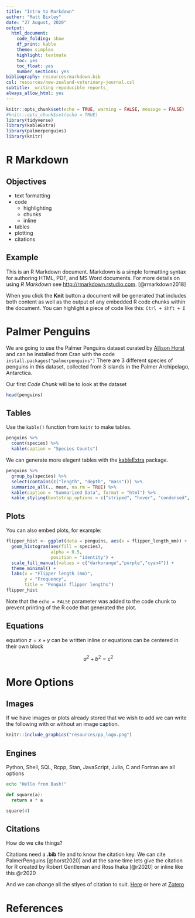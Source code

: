 ```yaml
---
title: "Intro to Markdown"
author: "Matt Bixley"
date: "27 August, 2020"
output:
  html_document:
    code_folding: show
    df_print: kable
    theme: simplex
    highlight: textmate
    toc: yes
    toc_float: yes
    number_sections: yes
bibliography: resources/markdown.bib
csl: resources/new-zealand-veterinary-journal.csl
subtitle: _writing repoducible reports_
always_allow_html: yes
---
```


```r
knitr::opts_chunk$set(echo = TRUE, warning = FALSE, message = FALSE)
#knitr::opts_chunk$set(echo = TRUE)
library(tidyverse)
library(kableExtra)
library(palmerpenguins)
library(knitr)
```

# R Markdown

## Objectives

- text formatting
- code
  * highlighting
  * chunks
  * inline
- tables
- plotting
- citations

## Example

This is an R Markdown document. Markdown is a simple formatting syntax for authoring HTML, PDF, and MS Word documents. For more details on using _R Markdown_ see <http://rmarkdown.rstudio.com>. [@rmarkdown2018]

When you click the **Knit** button a document will be generated that includes both content as well as the output of any embedded R code chunks within the document. You can highlight a piece of code like this: `Ctrl + Shft + I` 

# Palmer Penguins

We are going to use the Palmer Penguins dataset curated by [Allison Horst](https://github.com/allisonhorst/palmerpenguins) and can be installed from Cran with the code `install.packages("palmerpenguins")` There are 3 different species of penguins in this dataset, collected from 3 islands in the Palmer Archipelago, Antarctica.

Our first *Code Chunk* will be to look at the dataset 

```r
head(penguins)
```

## Tables  

Use the `kable()` function from `knitr` to make tables.
```r
penguins %>% 
  count(species) %>% 
  kable(caption = "Species Counts")
```
We can generate more elegent tables with the [kableExtra](https://haozhu233.github.io/kableExtra/awesome_table_in_html.html#overview) package.
```r
penguins %>% 
  group_by(species) %>% 
  select(contains(c("length", "depth", "mass"))) %>% 
  summarize_all(., mean, na.rm = TRUE) %>%
  kable(caption = "Summarized Data", format = "html") %>% 
  kable_styling(bootstrap_options = c("striped", "hover", "condensed", "responsive"), full_width = F, position = "left")
```


## Plots

You can also embed plots, for example:

```r
flipper_hist <- ggplot(data = penguins, aes(x = flipper_length_mm)) +
  geom_histogram(aes(fill = species), 
                 alpha = 0.5, 
                 position = "identity") +
  scale_fill_manual(values = c("darkorange","purple","cyan4")) +
  theme_minimal() +
  labs(x = "Flipper length (mm)",
       y = "Frequency",
       title = "Penguin flipper lengths")
flipper_hist
```

Note that the `echo = FALSE` parameter was added to the code chunk to prevent printing of the R code that generated the plot.

## Equations  

equation $z = x + y$ can be written inline or equations can be centered in their own block

$$a^2 + b^2 = c^2$$

# More Options

## Images  

If we have images or plots already stored that we wish to add we can write the following with or without an image caption.

```r
knitr::include_graphics("resources/pp_logo.png")
```

## Engines

Python, Shell, SQL, Rcpp, Stan, JavaScript, Julia, C and Fortran are all options

```bash
echo "Hello from Bash!"
```

```python
def square(a):
  return a * a

square(4)  
```

## Citations
How do we cite things?

Citations need a **.bib** file and to know the citation key. We can cite PalmerPenguins [@horst2020] and at the same time lets give the citation for R created by Robert Gentleman and Ross Ihaka [@r2020] or inline like this @r2020

And we can change all the stlyes of citation to suit. [Here](https://citationstyles.org/) or here at [Zotero](https://www.zotero.org/styles) 

# References